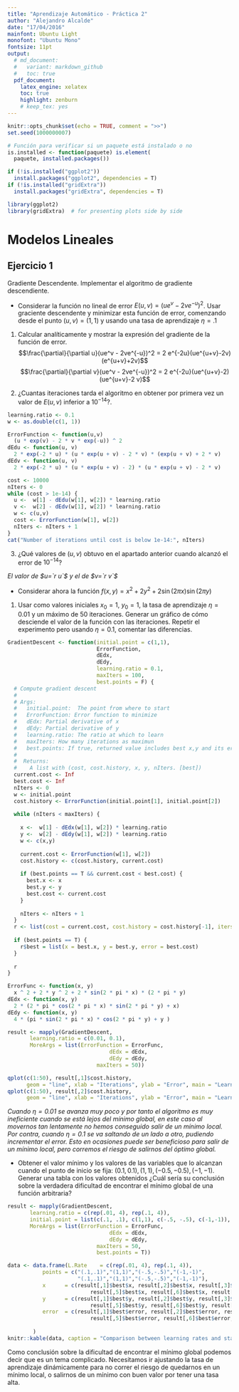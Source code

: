 ```yaml
---
title: "Aprendizaje Automático - Práctica 2"
author: "Alejandro Alcalde"
date: "17/04/2016"
mainfont: Ubuntu Light
monofont: "Ubuntu Mono"
fontsize: 11pt
output: 
  # md_document:
  #   variant: markdown_github
  #   toc: true
  pdf_document:
    latex_engine: xelatex
    toc: true
    highlight: zenburn
    # keep_tex: yes
---
```

```r
knitr::opts_chunk$set(echo = TRUE, comment = ">>")
set.seed(1000000007)

# Función para verificar si un paquete está instalado o no
is.installed <- function(paquete) is.element(
  paquete, installed.packages())

if (!is.installed("ggplot2"))
  install.packages("ggplot2", dependencies = T)
if (!is.installed("gridExtra"))
  install.packages("gridExtra", dependencies = T)

library(ggplot2)
library(gridExtra)  # for presenting plots side by side
```

# Modelos Lineales
 
## Ejercicio 1

Gradiente Descendente. Implementar el algoritmo de gradiente descendiente.

- Considerar la función no lineal de error $E(u,v) = (ue^v - 2ve^{-u})^2$. Usar
graciente descendente y minimizar esta función de error, comenzando desde el punto
$(u,v) = (1,1)$ y usando una tasa de aprendizaje $\eta=.1$

1. Calcular analíticamente y mostrar la expresión del gradiente de la función 
  de error. 
$$\frac{\partial}{\partial u}(ue^v - 2ve^{-u})^2 = 2 e^{-2u}(ue^{u+v}-2v)(e^{u+v}+2v)$$
$$\frac{\partial}{\partial v}(ue^v - 2ve^{-u})^2 = 2 e^{-2u}(ue^{u+v}-2)(ue^{u+v}-2 v)$$

2. ¿Cuantas iteraciones tarda el algoritmo en obtener por primera vez un valor
de  $E(u,v)$ inferior a $10^{-14}$?.

```r
learning.ratio <- 0.1
w <- as.double(c(1, 1))

ErrorFunction <- function(u,v) 
  (u * exp(v) - 2 * v * exp(-u)) ^ 2
dEdu <- function(u, v)
  2 * exp(-2 * u) * (u * exp(u + v) - 2 * v) * (exp(u + v) + 2 * v)
dEdv <- function(u, v)
  2 * exp(-2 * u) * (u * exp(u + v) - 2) * (u * exp(u + v) - 2 * v)

cost <- 10000
nIters <- 0
while (cost > 1e-14) {
  u <-  w[1] - dEdu(w[1], w[2]) * learning.ratio
  v <-  w[2] - dEdv(w[1], w[2]) * learning.ratio
  w <- c(u,v)
  cost <- ErrorFunction(w[1], w[2])
  nIters <- nIters + 1
}
cat("Number of iterations until cost is below 1e-14:", nIters)

```

3. ¿Qué valores de $(u,v)$ obtuvo en el apartado anterior cuando alcanzó el error
de $10^{-14}$?

*El valor de $u=`r u`$ y el de $v=`r v`$*

- Considerar ahora la función $f(x,y) = x^2 + 2y^2 + 2\sin(2\pi x)\sin(2\pi y)$

1. Usar como valores iniciales $x_0 = 1$, $y_0 = 1$, la tasa de aprendizaje $\eta = 0.01$
y un máximo de $50$ iteraciones. Generar un gráfico de cómo desciende el valor de
la función con las iteraciones. Repetir el experimento pero usando $\eta = 0.1$,
comentar las diferencias.

```r
GradientDescent <- function(initial.point = c(1,1), 
                            ErrorFunction,
                            dEdx,
                            dEdy,
                            learning.ratio = 0.1,
                            maxIters = 100,
                            best.points = F) {
  # Compute gradient descent
  #
  # Args:
  #   initial.point:  The point from where to start
  #   ErrorFunction: Error function to minimize
  #   dEdx: Partial derivative of x
  #   dEdy: Partial derivative of y
  #   learning.ratio: The ratio at which to learn
  #   maxIters: How many iterations as maximun
  #   best.points: If true, returned value includes best x,y and its error
  #   
  #  Returns:
  #    A list with (cost, cost.history, x, y, nIters. [best])
  current.cost <- Inf
  best.cost <- Inf
  nIters <- 0
  w <- initial.point
  cost.history <- ErrorFunction(initial.point[1], initial.point[2])
  
  while (nIters < maxIters) {
    
    x <-  w[1] - dEdx(w[1], w[2]) * learning.ratio
    y <-  w[2] - dEdy(w[1], w[2]) * learning.ratio
    w <- c(x,y)
    
    current.cost <- ErrorFunction(w[1], w[2])
    cost.history <- c(cost.history, current.cost)
    
    if (best.points == T && current.cost < best.cost) {
      best.x <- x
      best.y <- y
      best.cost <- current.cost
    }
    
    nIters <- nIters + 1
  }
  r <- list(cost = current.cost, cost.history = cost.history[-1], iters = nIters)
  
  if (best.points == T) {
    r$best = list(x = best.x, y = best.y, error = best.cost)
  }
  
  r
}

ErrorFunc <- function(x, y) 
  x ^ 2 + 2 * y ^ 2 + 2 * sin(2 * pi * x) * (2 * pi * y)
dEdx <- function(x, y)
  2 * (2 * pi * cos(2 * pi * x) * sin(2 * pi * y) + x)
dEdy <- function(x, y)
  4 * (pi * sin(2 * pi * x) * cos(2 * pi * y) + y )

result <- mapply(GradientDescent, 
       learning.ratio = c(0.01, 0.1), 
       MoreArgs = list(ErrorFunction = ErrorFunc,
                                dEdx = dEdx,
                                dEdy = dEdy,
                            maxIters = 50))

qplot(c(1:50), result[,1]$cost.history, 
      geom = "line", xlab = "Iterations", ylab = "Error", main = "Learning rate = 0.01")
qplot(c(1:50), result[,2]$cost.history, 
      geom = "line", xlab = "Iterations", ylab = "Error", main = "Learning rate = 0.1")
```

*Cuando $\eta = 0.01$ se avanza muy poco y por tanto el algoritmo es muy ineficiente
cuando se está lejos del mínimo global, en este caso al movernos tan lentamente
no hemos conseguido salir de un mínimo local. Por contra, cuando $\eta = 0.1$ se
va saltando de un lado a otro, pudiendo incrementar el error. Esto en ocasiones
puede ser beneficioso para salir de un mínimo local, pero corremos el riesgo 
de salirnos del óptimo global.*

- Obtener el valor mínimo y los valores de las variables que lo alcanzan cuando el
punto de inicio se fija: $(0.1, 0.1), (1, 1),(−0.5, −0.5),(−1, −1)$. Generar una tabla
con los valores obtenidos ¿Cuál sería su conclusión sobre la verdadera dificultad
de encontrar el mínimo global de una función arbitraria?

```r
result <- mapply(GradientDescent, 
       learning.ratio = c(rep(.01, 4), rep(.1, 4)), 
       initial.point = list(c(.1, .1), c(1,1), c(-.5, -.5), c(-1,-1)),
       MoreArgs = list(ErrorFunction = ErrorFunc,
                                dEdx = dEdx,
                                dEdy = dEdy,
                            maxIters = 50,
                            best.points = T))
```
```r
data <- data.frame(L.Rate    = c(rep(.01, 4), rep(.1, 4)),
           points = c("(.1,.1)","(1,1)","(-.5,-.5)","(-1,-1)",
                      "(.1,.1)","(1,1)","(-.5,-.5)","(-1,-1)"),
           x      = c(result[,1]$best$x, result[,2]$best$x, result[,3]$best$x, result[,4]$best$x,
                          result[,5]$best$x, result[,6]$best$x, result[,7]$best$x, result[,8]$best$x),
           y      = c(result[,1]$best$y, result[,2]$best$y, result[,3]$best$y, result[,4]$best$y,
                          result[,5]$best$y, result[,6]$best$y, result[,7]$best$y, result[,8]$best$y),
           error  = c(result[,1]$best$error, result[,2]$best$error, result[,3]$best$error, result[,4]$best$error,
                          result[,5]$best$error, result[,6]$best$error, result[,7]$best$error, result[,8]$best$error)
           
        )
knitr::kable(data, caption = "Comparison between learning rates and starting points")
```

Como conclusión sobre la dificultad de encontrar el mínimo global podemos decir que
es un tema complicado. Necesitamos ir ajustando la tasa de aprendizaje dinámicamente
para no correr el riesgo de quedarnos en un mínimo local, o salirnos de un mínimo
con buen valor por tener una tasa alta.


